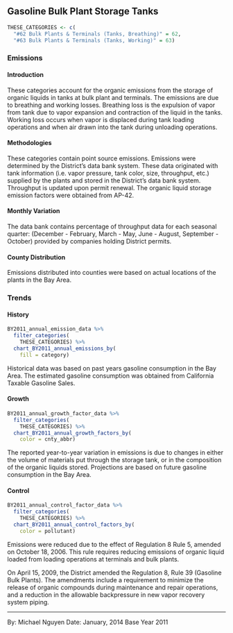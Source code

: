 ## Gasoline Bulk Plant Storage Tanks {#petprod-bulk_term-tanks}

```r
THESE_CATEGORIES <- c(
  "#62 Bulk Plants & Terminals (Tanks, Breathing)" = 62,
  "#63 Bulk Plants & Terminals (Tanks, Working)" = 63)
```

### Emissions

#### Introduction {-}

These categories account for the organic emissions from the storage of organic liquids in tanks at bulk plant and terminals. The emissions are due to breathing and working losses. Breathing loss is the expulsion of vapor from tank due to vapor expansion and contraction of the liquid in the tanks. Working loss occurs when vapor is displaced during tank loading operations and when air drawn into the tank during unloading operations.

#### Methodologies {-}

These categories contain point source emissions. Emissions were determined by the District's data bank system. These data originated with tank information (i.e. vapor pressure, tank color, size, throughput, etc.) supplied by the plants and stored in the District's data bank system. Throughput is updated upon permit renewal. The organic liquid storage emission factors were obtained from AP-42.

#### Monthly Variation {-}

The data bank contains percentage of throughput data for each seasonal quarter: (December - February, March - May, June - August, September - October) provided by companies holding District permits.

#### County Distribution {-}

Emissions distributed into counties were based on actual locations of the plants in the Bay Area.

### Trends

#### History {-}

```r
BY2011_annual_emission_data %>%
  filter_categories(
    THESE_CATEGORIES) %>%
  chart_BY2011_annual_emissions_by(
    fill = category) 
```
Historical data was based on past years gasoline consumption in the Bay Area. The estimated gasoline consumption was obtained from California Taxable Gasoline Sales.

#### Growth {-}

```r
BY2011_annual_growth_factor_data %>%
  filter_categories(
    THESE_CATEGORIES) %>%
  chart_BY2011_annual_growth_factors_by(
    color = cnty_abbr)
```

The reported year-to-year variation in emissions is due to changes in either the volume of materials put through the storage tank, or in the composition of the organic liquids stored. Projections are based on future gasoline consumption in the Bay Area.

#### Control {-}

```r
BY2011_annual_control_factor_data %>%
  filter_categories(
    THESE_CATEGORIES) %>%
  chart_BY2011_annual_control_factors_by(
    color = pollutant)
```

Emissions were reduced due to the effect of Regulation 8 Rule 5, amended on October 18, 2006. This rule requires reducing emissions of organic liquid loaded from loading operations at terminals and bulk plants.

On April 15, 2009, the District amended the Regulation 8, Rule 39 (Gasoline Bulk Plants). The amendments include a requirement to minimize the release of organic compounds during maintenance and repair operations, and a reduction in the allowable backpressure in new vapor recovery system piping.

***

By: Michael Nguyen 
Date: January, 2014 
Base Year 2011
